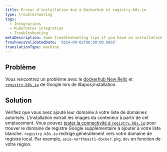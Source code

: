 ```yaml
---
title: Erreur d'installation due à Dockerhub et registry.k8s.io
type: troubleshooting
tags:
  - Integrations
  - Kubernetes integration
  - Troubleshooting
metaDescription: Some troubleshooting tips if you have an installation error due to Dockerhub and registry.k8s.io.
freshnessValidatedDate: '2024-09-02T00:00:00.000Z'
translationType: machine
---
```


## Problème

Vous rencontrez un problème avec le [dockerhub New Relic](https://hub.docker.com/u/newrelic) et [`registry.k8s.io`](https://github.com/kubernetes/registry.k8s.io) de Google lors de l&amp;apos;installation.

## Solution

Vérifiez que vous avez ajouté leur domaine à votre liste de domaines autorisés. L&apos;installation extrait les images du conteneur à partir de cet emplacement. Vous pouvez [tester la connectivité à `registry.k8s.io`](https://kubernetes.io/blog/2023/03/10/image-registry-redirect/#how-can-i-check-if-i-am-impacted) pour trouver le domaine de registre Google supplémentaire à ajouter à votre liste blanche. `registry.k8s.io` redirige généralement vers votre domaine de registre local. Par exemple, `asia-northeast1-docker.pkg.dev` en fonction de votre région.
